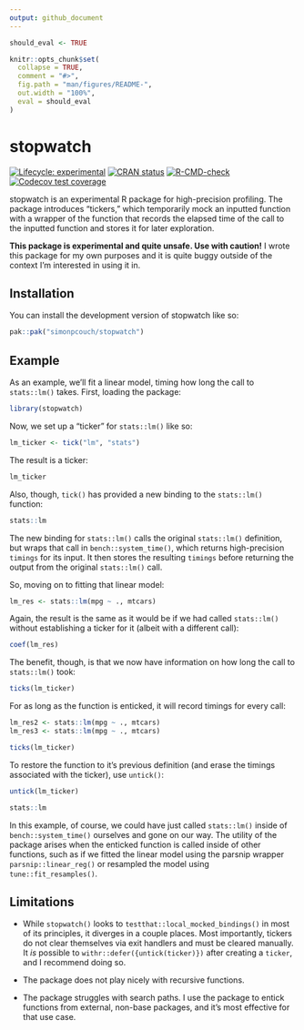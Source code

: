 ```yaml
---
output: github_document
---
```


<!-- README.md is generated from README.Rmd. Please edit that file -->

```r
should_eval <- TRUE

knitr::opts_chunk$set(
  collapse = TRUE,
  comment = "#>",
  fig.path = "man/figures/README-",
  out.width = "100%",
  eval = should_eval
)
```

# stopwatch

<!-- badges: start -->
[![Lifecycle: experimental](https://img.shields.io/badge/lifecycle-experimental-orange.svg)](https://lifecycle.r-lib.org/articles/stages.html#experimental)
[![CRAN status](https://www.r-pkg.org/badges/version/stopwatch)](https://CRAN.R-project.org/package=stopwatch)
[![R-CMD-check](https://github.com/simonpcouch/stopwatch/actions/workflows/R-CMD-check.yaml/badge.svg)](https://github.com/simonpcouch/stopwatch/actions/workflows/R-CMD-check.yaml)
[![Codecov test coverage](https://codecov.io/gh/simonpcouch/stopwatch/branch/master/graph/badge.svg)](https://app.codecov.io/gh/simonpcouch/stopwatch?branch=master)
<!-- badges: end -->

stopwatch is an experimental R package for high-precision profiling. The package introduces "tickers," which temporarily mock an inputted function with a wrapper of the function that records the elapsed time of the call to the inputted function and stores it for later exploration.

**This package is experimental and quite unsafe. Use with caution!** I wrote this package for my own purposes and it is quite buggy outside of the context I'm interested in using it in.

## Installation

You can install the development version of stopwatch like so:

``` r
pak::pak("simonpcouch/stopwatch")
```

## Example

As an example, we'll fit a linear model, timing how long the call to `stats::lm()` takes. First, loading the package:

```r
library(stopwatch)
```

Now, we set up a "ticker" for `stats::lm()` like so:

```r
lm_ticker <- tick("lm", "stats")
```

The result is a ticker:

```r
lm_ticker
```

Also, though, `tick()` has provided a new binding to the `stats::lm()` function:

```r
stats::lm
```

The new binding for `stats::lm()` calls the original `stats::lm()` definition, but wraps that call in `bench::system_time()`, which returns high-precision `timings` for its input. It then stores the resulting `timings` before returning the output from the original `stats::lm()` call.

So, moving on to fitting that linear model:

```r
lm_res <- stats::lm(mpg ~ ., mtcars)
```

Again, the result is the same as it would be if we had called `stats::lm()` without establishing a ticker for it (albeit with a different call):

```r
coef(lm_res)
```

The benefit, though, is that we now have information on how long the call to `stats::lm()` took:

```r
ticks(lm_ticker)
```

For as long as the function is enticked, it will record timings for every call:

```r
lm_res2 <- stats::lm(mpg ~ ., mtcars)
lm_res3 <- stats::lm(mpg ~ ., mtcars)

ticks(lm_ticker)
```

To restore the function to it's previous definition (and erase the timings associated with the ticker), use `untick()`:

```r
untick(lm_ticker)

stats::lm
```

In this example, of course, we could have just called `stats::lm()` inside of `bench::system_time()` ourselves and gone on our way. The utility of the package arises when the enticked function is called inside of other functions, such as if we fitted the linear model using the parsnip wrapper `parsnip::linear_reg()` or resampled the model using `tune::fit_resamples()`. 

## Limitations

* While `stopwatch()` looks to `testthat::local_mocked_bindings()` in most of its principles, it diverges in a couple places. Most importantly, tickers do not clear themselves via exit handlers and must be cleared manually. It _is_ possible to `withr::defer({untick(ticker)})` after creating a `ticker`, and I recommend doing so.

* The package does not play nicely with recursive functions.

* The package struggles with search paths. I use the package to entick functions from external, non-base packages, and it's most effective for that use case.
